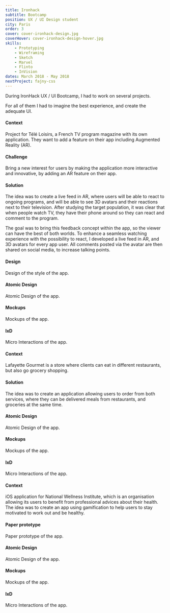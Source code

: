 ```yaml
---
title: Ironhack
subtitle: Bootcamp
position: UX / UI Design student
city: Paris
order: 3
cover: cover-ironhack-design.jpg
coverHover: cover-ironhack-design-hover.jpg
skills:
    - Prototyping
    - Wireframing
    - Sketch
    - Marvel
    - Flinto
    - InVision
dates: March 2018 - May 2018
nextProject: fajny-css
---
```


<Section title="Overview">

During IronHack UX / UI Bootcamp, I had to work on several projects.

For all of them I had to imagine the best experience, and create the adequate UI.

</Section>

<Section title="Prisma Media / Télé Loisirs">

#### Context

Project for Télé Loisirs, a French TV program magazine with its own application. They want to add a feature on their app including Augmented Reality (AR).

#### Challenge

Bring a new interest for users by making the application more interactive and innovative, by adding an AR feature on their app.

#### Solution

The idea was to create a live feed in AR, where users will be able to react to ongoing programs, and will be able to see 3D avatars and their reactions next to their television. After studying the target population, it was clear that when people watch TV, they have their phone around so they can react and comment to the program.

The goal was to bring this feedback concept within the app, so the viewer can have the best of both worlds. To enhance a seamless watching experience with the possibility to react, I developed a live feed in AR, and 3D avatars for every app user. All comments posted via the avatar are then shared on social media, to increase talking points.

#### Design

Design of the style of the app.

</Section>

<FullBleed img="styles-tele-loisirs.jpg" alt="Styles Télé Loisirs" />

<Section>

#### Atomic Design

Atomic Design of the app.

</Section>

<FullBleed
    img="atomic-design-tele-loisirs.jpg"
    alt="Atomic design Télé Loisirs"
/>

<Section>

#### Mockups

Mockups of the app.

</Section>

<FullBleed img="screens-tele-loisirs.jpg" alt="Screens Télé Loisirs" />

<Section>

#### IxD

Micro Interactions of the app.

</Section>

<FullBleed video="https://www.youtube.com/embed/IclZl6n_Bg4" />

<LinkBehance href="https://www.behance.net/gallery/66305401/Tl-Loisirs" />

<Section title="Lafayette Gourmet (Hypothetical Project)">

#### Context

Lafayette Gourmet is a store where clients can eat in different restaurants, but also go grocery shopping.

#### Solution

The idea was to create an application allowing users to order from both services, where they can be delivered meals from restaurants, and groceries at the same time.

#### Atomic Design

Atomic Design of the app.

</Section>

<FullBleed
    img="atomic-design-lafayette-gourmet.jpg"
    alt="Atomic design Lafayette Gourmet"
/>

<Section>

#### Mockups

Mockups of the app.

</Section>

<FullBleed
    img="screens-galeries-lafayette-gourmet.jpg"
    alt="Mockups Lafayette Gourmet"
/>

<Section>

#### IxD

Micro Interactions of the app.

</Section>

<FullBleed video="https://www.youtube.com/embed/P5WHm6Gi3nM" />

<LinkBehance href="https://www.behance.net/gallery/65086417/Lafayette-Gourmet-app" />

<Section title="Newmee (Hypothetical Project)">

#### Context

iOS application for National Wellness Institute, which is an organisation allowing its users to benefit from professional advices about their health. The idea was to create an app using gamification to help users to stay motivated to work out and be healthy.

#### Paper prototype

Paper prototype of the app.

</Section>

<FullBleed img="paper-prototype-wellness.jpg" alt="Paper prototype Newmee" />

<Section>

#### Atomic Design

Atomic Design of the app.

</Section>

<FullBleed img="atomic-design-newmee.jpg" alt="Atomic design Newmee" />

<Section>

#### Mockups

Mockups of the app.

</Section>

<FullBleed img="screens-newmee.jpg" alt="Mockups Newmee" />

<Section>

#### IxD

Micro Interactions of the app.

</Section>

<FullBleed video="https://www.youtube.com/embed/_6qdeKDAOa0" />

<LinkBehance href="https://www.behance.net/gallery/65096453/Newmee" />
